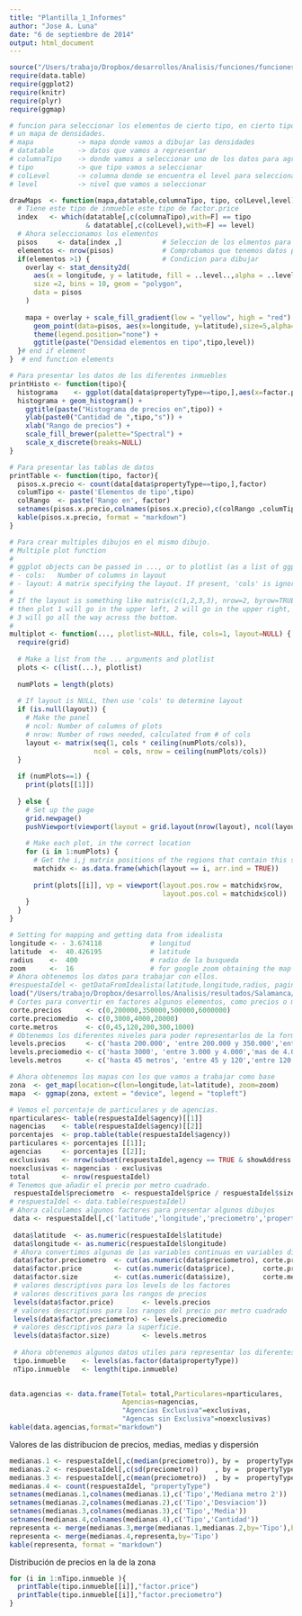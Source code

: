 ```yaml
---
title: "Plantilla_1_Informes"
author: "Jose A. Luna"
date: "6 de septiembre de 2014"
output: html_document
---
```

```r
source("/Users/trabajo/Dropbox/desarrollos/Analisis/funciones/funciones.R")
require(data.table)
require(ggplot2)
require(knitr)
require(plyr)
require(ggmap)
```

```r
# funcion para seleccionar los elementos de cierto tipo, en cierto tipo de nivel y mostrar
# un mapa de densidades.
# mapa           -> mapa donde vamos a dibujar las densidades
# datatable      -> datos que vamos a representar
# columnaTipo    -> donde vamos a seleccionar uno de los datos para agregar
# tipo           -> que tipo vamos a seleccionar
# colLevel       -> columna donde se encuentra el level para seleccionar
# level          -> nivel que vamos a seleccionar

drawMaps  <- function(mapa,datatable,columnaTipo, tipo, colLevel,level){
  # Tiene este tipo de inmueble este tipo de factor.price
  index   <- which(datatable[,c(columnaTipo),with=F] == tipo 
                   & datatable[,c(colLevel),with=F] == level)
  # Ahora seleccionamos los elementos
  pisos     <- data[index ,]          # Seleccion de los elmentos para representar
  elementos <- nrow(pisos)            # Comprobamos que tenemos datos para la densidad
  if(elementos >1) {                  # Condicion para dibujar
    overlay <- stat_density2d(
      aes(x = longitude, y = latitude, fill = ..level..,alpha = ..level..),
      size =2, bins = 10, geom = "polygon",
      data = pisos
    ) 
    
    mapa + overlay + scale_fill_gradient(low = "yellow", high = "red") +
      geom_point(data=pisos, aes(x=longitude, y=latitude),size=5,alpha=0.4) + 
      theme(legend.position="none") +
      ggtitle(paste("Densidad elementos en tipo",tipo,level))
  }# end if element
}  # end function elements

# Para presentar los datos de los diferentes inmuebles
printHisto <- function(tipo){
  histograma    <- ggplot(data[data$propertyType==tipo,],aes(x=factor.price,fill=factor.price))
  histograma + geom_histogram() +
    ggtitle(paste("Histograma de precios en",tipo)) + 
    ylab(paste0("Cantidad de ",tipo,"s")) +
    xlab("Rango de precios") +
    scale_fill_brewer(palette="Spectral") +
    scale_x_discrete(breaks=NULL)
}

# Para presentar las tablas de datos
printTable <- function(tipo, factor){
  pisos.x.precio <- count(data[data$propertyType==tipo,],factor)
  columTipo <- paste('Elementos de tipo',tipo)
  colRango  <- paste('Rango en', factor)
  setnames(pisos.x.precio,colnames(pisos.x.precio),c(colRango ,columTipo))
  kable(pisos.x.precio, format = "markdown")
}

# Para crear multiples dibujos en el mismo dibujo.
# Multiple plot function
#
# ggplot objects can be passed in ..., or to plotlist (as a list of ggplot objects)
# - cols:   Number of columns in layout
# - layout: A matrix specifying the layout. If present, 'cols' is ignored.
#
# If the layout is something like matrix(c(1,2,3,3), nrow=2, byrow=TRUE),
# then plot 1 will go in the upper left, 2 will go in the upper right, and
# 3 will go all the way across the bottom.
#
multiplot <- function(..., plotlist=NULL, file, cols=1, layout=NULL) {
  require(grid)
  
  # Make a list from the ... arguments and plotlist
  plots <- c(list(...), plotlist)
  
  numPlots = length(plots)
  
  # If layout is NULL, then use 'cols' to determine layout
  if (is.null(layout)) {
    # Make the panel
    # ncol: Number of columns of plots
    # nrow: Number of rows needed, calculated from # of cols
    layout <- matrix(seq(1, cols * ceiling(numPlots/cols)),
                     ncol = cols, nrow = ceiling(numPlots/cols))
  }
  
  if (numPlots==1) {
    print(plots[[1]])
    
  } else {
    # Set up the page
    grid.newpage()
    pushViewport(viewport(layout = grid.layout(nrow(layout), ncol(layout))))
    
    # Make each plot, in the correct location
    for (i in 1:numPlots) {
      # Get the i,j matrix positions of the regions that contain this subplot
      matchidx <- as.data.frame(which(layout == i, arr.ind = TRUE))
      
      print(plots[[i]], vp = viewport(layout.pos.row = matchidx$row,
                                      layout.pos.col = matchidx$col))
    }
  }
}

```

```r
# Setting for mapping and getting data from idealista
longitude <- - 3.674118            # longitud
latitude  <-  40.426195            # latitude
radius    <-  400                  # radio de la busqueda
zoom      <-  16                   # for google zoom obtaining the map
# Ahora obtenemos los datos para trabajar con ellos.
#respuestaIdel <- getDataFromIdealista(latitude,longitude,radius, paginar= TRUE, debug= TRUE)
load("/Users/trabajo/Dropbox/desarrollos/Analisis/resultados/Salamanca/Thu-Aug-14-16-47-49-2014/respuestaID.RData")
# Cortes para convertir en factores algunos elementos, como precios o metros.
corte.precios      <- c(0,200000,350000,500000,6000000)
corte.preciomedio  <- c(0,3000,4000,20000)
corte.metros       <- c(0,45,120,200,300,1000)
# Obtenemos los diferentes niveles para poder representarlos de la forma mas adecuada.
levels.precios     <- c('hasta 200.000', 'entre 200.000 y 350.000','entre 350.000 y 500.000',' mas de 500.000')
levels.preciomedio <- c('hasta 3000', 'entre 3.000 y 4.000','mas de 4.000')
levels.metros      <- c('hasta 45 metros', 'entre 45 y 120','entre 120 y 200','entre 200 y 300','mas de 300')

# Ahora obtenemos los mapas con los que vamos a trabajar como base
zona  <- get_map(location=c(lon=longitude,lat=latitude), zoom=zoom)
mapa  <- ggmap(zona, extent = "device", legend = "topleft")
```

```r

# Vemos el porcentaje de particulares y de agencias.
nparticulares<- table(respuestaIdel$agency)[[1]]
nagencias    <- table(respuestaIdel$agency)[[2]]
porcentajes  <- prop.table(table(respuestaIdel$agency))
particulares <- porcentajes [[1]];
agencias     <- porcentajes [[2]];
exclusivas   <- nrow(subset(respuestaIdel,agency == TRUE & showAddress == TRUE))
noexclusivas <- nagencias - exclusivas
total        <- nrow(respuestaIdel)
# Tenemos que añadir el precio por metro cuadrado.
 respuestaIdel$preciometro  <- respuestaIdel$price / respuestaIdel$size
# respuestaIdel <- data.table(respuestaIdel)
# Ahora calculamos algunos factores para presentar algunos dibujos
 data <- respuestaIdel[,c('latitude','longitude','preciometro','propertyType','price','size'),with =FALSE]
 
 data$latitude  <- as.numeric(respuestaIdel$latitude)
 data$longitude <- as.numeric(respuestaIdel$longitude)
 # Ahora convertimos algunas de las variables continuas en variables discretas y factores
 data$factor.preciometro  <- cut(as.numeric(data$preciometro), corte.preciomedio )
 data$factor.price        <- cut(as.numeric(data$price),       corte.precios)
 data$factor.size         <- cut(as.numeric(data$size),        corte.metros )
 # valores descriptivos para los levels de los factores
 # valores descritivos para los rangos de precios
 levels(data$factor.price)       <- levels.precios 
 # valores descriptivos para los rangos del precio por metro cuadrado
 levels(data$factor.preciometro) <- levels.preciomedio
 # valores descriptivos para la superficie.
 levels(data$factor.size)        <- levels.metros 
 
 # Ahora obtenemos algunos datos utiles para representar los diferentes datos.
 tipo.inmueble    <- levels(as.factor(data$propertyType))
 nTipo.inmueble   <- length(tipo.inmueble)
 
```

```r
data.agencias <- data.frame(Total= total,Particulares=nparticulares,
                            Agencias=nagencias, 
                            "Agencias Exclusiva"=exclusivas, 
                            "Agencas sin Exclusiva"=noexclusivas)
kable(data.agencias,format="markdown")
```

Valores de las distribucion de precios, medias, medias y dispersión
```r
medianas.1 <- respuestaIdel[,c(median(preciometro)), by =  propertyType]
medianas.2 <- respuestaIdel[,c(sd(preciometro))    , by =  propertyType]
medianas.3 <- respuestaIdel[,c(mean(preciometro))  , by =  propertyType]
medianas.4 <- count(respuestaIdel, "propertyType")
setnames(medianas.1,colnames(medianas.1),c('Tipo','Mediana metro 2'))
setnames(medianas.2,colnames(medianas.2),c('Tipo','Desviacion'))
setnames(medianas.3,colnames(medianas.3),c('Tipo','Media'))
setnames(medianas.4,colnames(medianas.4),c('Tipo','Cantidad'))
representa <- merge(medianas.3,merge(medianas.1,medianas.2,by='Tipo'),by='Tipo')
representa <- merge(medianas.4,representa,by='Tipo')
kable(representa, format = "markdown")
```


Distribución de precios en la de la zona
```r
for (i in 1:nTipo.inmueble ){
  printTable(tipo.inmueble[[i]],"factor.price")
  printTable(tipo.inmueble[[i]],"factor.preciometro")
}

```

